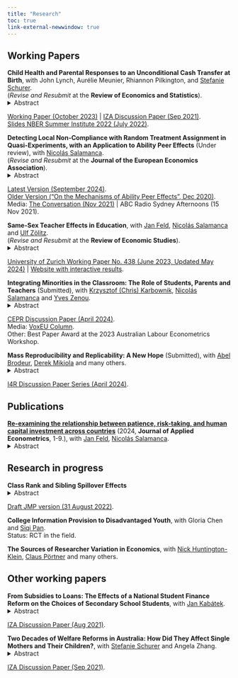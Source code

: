 ```yaml
---
title: "Research"
toc: true 
link-external-newwindow: true
---
```



## Working Papers

**Child Health and Parental Responses to an Unconditional Cash Transfer at Birth**, with John Lynch, Aurélie Meunier, Rhiannon Pilkington, and <a href="http://www.stefanie-schurer.com">Stefanie Schurer</a>.\
(*Revise and Resubmit* at the **Review of Economics and Statistics**).\
<details>
<summary>Abstract</summary>
We estimate the impact on child health of the unanticipated introduction of the Australian Baby Bonus, a \$3,000 one-off unconditional cash transfer at birth. With population-level administrative data from South Australia and a regression discontinuity design, we find that eligible infants experienced fewer hospital presentations in the first year of life for preventable, acute, and severe problems. In auxiliary analyses using nationally-representative data, we find that the windfall cash allowed parents to increase expenditures on food and groceries, decreased financial stress and hardship, and improved physical and mental health. We calculate that 34\% of the pay-out were recouped within the first year through lower health care costs.
</details>
<a href="https://adegendre.github.io/papers/deGendre_Lynch_Meunier_Pilkington_Schurer_Oct2023.pdf">Working Paper (October 2023)</a> | <a href="https://adegendre.github.io/papers/deGendre_Lynch_Meunier_Pilkington_Schurer_2021_IZA_dp14693.pdf">IZA Discussion Paper (Sep 2021)</a>.\
<a href="https://adegendre.github.io/papers/de_Gendre_NBER_SI_2022.pdf">Slides NBER Summer Institute 2022 (July 2022)</a>.\


**Detecting Local Non-Compliance with Random Treatment Assignment in Quasi-Experiments, with an Application to Ability Peer Effects** (Under review), with <a href="https://sites.google.com/view/nsalamanca/home">Nicolás Salamanca</a>.\
(*Revise and Resubmit* at the **Journal of the European Economics Association**).\
<details>
<summary>Abstract</summary>
We develop a method to detect local non-compliance with a random treatment to recover valid quasi-experiments from existing data. Our approach combines simulation-based methods and latent class modelling in an intuitive way, can detect and characterize non-compliant risk sets, and is computationally undemanding. To illustrate its usefulness, we use it to estimate ability peer effects in Taiwan, where we have unusually rich data and a national mandate to randomly assign students to classrooms within schools, but with partial non-compliance. After recovering a valid quasi-experiment, we first estimate ability peer effects in line with other studies. We then document precisely estimated null effects on 18 potential mechanisms, many of which have been hypothesized but never tested. Our application shows how to use our method to expand the causal evidence base using existing datasets.
</details>
<a href="https://adegendre.github.io/papers/de_Gendre_Salamanca_FishingAlgo_2024.pdf">Latest Version (September 2024)</a>.\
<a href="https://adegendre.github.io/papers/deGendre_Salamanca_2020_IZA_dp13938.pdf">Older Version ("On the Mechanisms of Ability Peer Effects", Dec 2020)</a>.\
Media: <a href="https://theconversation.com/being-in-a-class-with-high-achievers-improves-students-test-scores-we-tried-to-find-out-why-171400">The Conversation (Nov 2021)</a> | ABC Radio Sydney Afternoons (15 Nov 2021).\


**Same-Sex Teacher Effects in Education**, with <a href="https://janfeld.weebly.com">Jan Feld</a>, <a href="https://sites.google.com/view/nsalamanca/home">Nicolás Salamanca</a> and <a href="http://ulfzoelitz.com">Ulf Zölitz</a>.\
(*Revise and Resubmit* at the **Review of Economic Studies**).\
<details>
<summary>Abstract</summary>
The idea that students benefit from same-sex teachers has motivated many policies around the world aimed at reducing gender inequalities. However, we do not know the size or generalizability such same-sex teacher effects. We fill this gap by conducting a meta-analysis and our own study using data from 90 countries. Our meta-analysis summarizes the literature and highlights that studies are often underpowered and difficult to compare because they use different methods. Our multi-country study overcomes these shortcomings by providing many high-powered and comparable estimates. Those estimates are ideal for learning about the generalizability of an effect. Our results reveal an interesting pattern. In secondary education, same-sex teacher effects are positive for most countries and outcomes. In primary education, effects are more mixed. For example, we find negative same-sex teacher effects on test scores for about half the countries. Our paper showcases how we can use multi-country studies to learn about the generalizability of an effect.
</details>
<a href="https://adegendre.github.io/papers/deGendre_Feld_Salamanca_Zoelitz_2024.pdf">University of Zurich Working Paper No. 438 (June 2023, Updated May 2024)</a> | <a href="https://www.role-model-effects.com">Website with interactive results</a>.\


**Integrating Minorities in the Classroom: The Role of Students, Parents and Teachers** (Submitted), with <a href="https://sites.google.com/site/kkarbownik/home?authuser=0">Krzysztof (Chris) Karbownik</a>, <a href="https://sites.google.com/view/nsalamanca/home">Nicolás Salamanca</a> and <a href="https://sites.google.com/site/yvesbzenou">Yves Zenou</a>.\
<details>
<summary>Abstract</summary>
We develop a multi-agent model of the education production function where investments of students, parents, and teachers are linked to the presence of minorities in the classroom. We then test the key implications of this model using rich survey data and a mandate to randomly assign students to classrooms. Consistent with our model, we show that exposure to minority peers decreases student effort, parental investments, and teacher engagement and it results in lower student test scores. Observables correlated with minority status explain less than a third of the reduced-form test score effect while over a third can be descriptively attributed to endogenous responses of the agents.
</details>
<a href="https://adegendre.github.io/papers/CEPR DP 19041.pdf">CEPR Discussion Paper (April 2024)</a>.\
Media: <a href="https://cepr.org/voxeu/columns/how-students-parents-and-teachers-affect-integration-minorities-classroom">VoxEU Column</a>.\    
Other: Best Paper Award at the 2023 Australian Labour Econometrics Workshop.\

   
**Mass Reproducibility and Replicability: A New Hope** (Submitted), with <a href="https://sites.google.com/site/abelbrodeur/">Abel Brodeur</a>, <a href="https://sites.google.com/view/derekmikola/home">Derek Mikiola</a> and many others.\
<details>
<summary>Abstract</summary>
This study pushes our understanding of research reliability by reproducing and replicating claims from 110 papers in leading economic and political science journals. The analysis involves computational reproducibility checks and robustness assessments. It reveals several patterns. First, we uncover a high rate of fully computationally reproducible results (over 85\%). Second, excluding minor issues like missing packages or broken pathways, we uncover coding errors for about 25\% of studies, with some studies containing multiple errors. Third, we test the robustness of the results to 5,511 re-analyses. We find a robustness reproducibility of about 70\%. Robustness reproducibility rates are relatively higher for re-analyses that introduce new data and lower for re-analyses that change the sample or the definition of the dependent variable. Fourth, 52\% of re-analysis effect size estimates are smaller than the original published estimates and the average statistical significance of a re-analysis is 77\% of the original. Lastly, we rely on six teams of researchers working independently to answer eight additional research questions on the determinants of robustness reproducibility. Most teams find a negative relationship between replicators’ experience and reproducibility, while finding no relationship between reproducibility and the provision of intermediate or even raw data combined with the necessary cleaning codes.\
</details>
<a href="https://adegendre.github.io/papers/I4R-DP107.pdf">I4R Discussion Paper Series (April 2024)</a>.\

   
## Publications

<a href="https://doi.org/10.1002/jae.3045">**Re-examining the relationship between patience, risk-taking, and human capital investment across countries**</a> (2024, **Journal of Applied Econometrics**, 1-9.), with <a href="https://janfeld.weebly.com">Jan Feld</a>, <a href="https://sites.google.com/view/nsalamanca/home">Nicolás Salamanca</a>.\
<details>
<summary>Abstract</summary>
Hanushek et al. (2022) show that students in countries in which people are more patient and less risk-taking perform better in the Programme for International Student Assessment (PISA) test. In this paper, we probe the robustness of this study. Our narrow replication shows that the results are mostly robust to alternative model specifications. Our broad replication shows that the main results are robust to measuring student performance with data from The Trends in International Mathematics and Science Study (TIMSS) and The Progress in International Reading Literacy Study (PIRLS) instead of PISA.\
</details>
   
   
## Research in progress

**Class Rank and Sibling Spillover Effects**\
<details>
<summary>Abstract</summary>
This paper studies how students' relative rank affects their younger siblings’ academic performance. Using Dutch administrative data, I exploit within-school, across-cohort variation in student rank. Consistent with previous research, I find that higher-ranked students experience faster human capital accumulation. Yet, these rank effects generate negative spillovers on younger siblings: a one standard deviation increase in rank decreases younger sibling’s test scores by 2 percent of a standard deviation. These spillovers are stronger for same-sex siblings. I show that changes in parental investments and expectations drive part of these spillovers. In particular, I show that migrant parents increase investments in school quality and speaking Dutch at home. My findings highlight that the peer environment creates within-family human capital spillovers.\
</details>
<a href="https://adegendre.github.io/papers/de_Gendre_2021_JMP_Class_Rank_and_Sibling_Spillover_Effects.pdf">Draft JMP version (31 August 2022)</a>.\
   
**College Information Provision to Disadvantaged Youth**, with Gloria Chen and <a href="https://siqipan.weebly.com">Siqi Pan</a>.\
Status: RCT in the field.

**The Sources of Researcher Variation in Economics**, with [Nick Huntington-Klein](https://nickchk.com), [Claus Pörtner](http://clausportner.com) and many others. 


## Other working papers

**From Subsidies to Loans: The Effects of a National Student Finance Reform on the Choices of Secondary School Students**, with <a href="https://www.jankabatek.com">Jan Kabátek</a>.\
<details>
<summary>Abstract</summary>
We analyse the effects of a national student finance reform in the Netherlands, which replaced universal subsidies for higher education students by low-interest loans. We show that this reform had a large impact on education choices of secondary school students, lowering their enrolments in college-preparing tracks and increasing the share of students specializing in STEM subjects. The reform also affected the living arrangements of new college entrants. Our findings highlight that secondary school students respond to the modes of higher education financing well ahead of their graduation, and that financial aid uncertainty alone can deter many from pursuing higher education.\
</details>
<a href="https://adegendre.github.io/papers/deGendre_Kabatek_2021_IZA_dp14686.pdf">IZA Discussion Paper (Aug 2021)</a>.\
   
   
**Two Decades of Welfare Reforms in Australia: How Did They Affect Single Mothers and Their Children?**, with <a href="http://www.stefanie-schurer.com">Stefanie Schurer</a> and Angela Zhang.\
<details>
<summary>Abstract</summary>
Worldwide, single mothers are profoundly time and income constrained, making them heavily reliant on government transfers. We examine how welfare reforms that introduced mutual obligations affected the economic position of single mothers and the development of their children over the past two decades in Australia. Using nationally representative longitudinal data, we show that disposable incomes of single-mother households were significantly reduced relative to partnered mothers since the 2005 Welfare-to-Work Act came into effect in July 2006, a downward trend that was aggravated by the Global Financial Crisis and the 2013 suspension of grandfathered single parenting payment rules. The reform diminished parenting and family payments for single mothers, who compensated income loss by increasing reliance on disability pension payments, work hours, and child-care expenditures. We then use nationally representative cohort data to estimate the impact of single motherhood on child skill development, following children who entered primary school when their mothers were affected by the Welfare-to-Work reform. We find unadjusted single-motherhood gaps of 0.2 SD in cognitive and 0.3 SD in non-cognitive skills. Non-cognitive skill gaps are only partially explained by differences in observable characteristics, while cognitive skill gaps are fully explained by observable characteristics. Differences in disposable household income between single and partnered mother households explain over 50% of the observed cognitive ability gaps in childhood and 25% in late adolescence. In the presence of positive spillover effects, we propose that welfare payments to vulnerable families may function as a social investment rather than a sunk cost.\
</details>
<a href="https://adegendre.github.io/papers/deGendre_Schurer_Zhang_2021_IZA_dp14752.pdf">IZA Discussion Paper (Sep 2021)</a>.\
   

<!--
target="_blank" removed because option at top. 
-->
